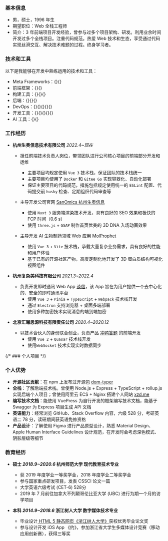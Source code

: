 
<ResumeHeader />

### <MdInfo /> 基本信息 

 - 男，硕士，1996 年生
 - 期望职位：Web 全栈工程师
 - 简介：3 年前端项目开发经验，曾参与过多个项目架构、研发。利用业余时间开发过多个全栈项目。注重代码规范。热爱 Web 技术和生态，享受通过代码实现丝滑交互、解决技术难题的过程。终身学习者。


### <FaDraftingCompass /> 技术和工具

以下是我能够在开发中熟练运用的技术和工具：

- Meta Frameworks：{<Badge variant="Nuxt" />}{<Badge variant="Next" />}
- 前端框架：{<Badge variant="Vue" />}{<Badge variant="React" />}
- 构建工具：{<Badge variant="Vite" />}{<Badge variant="webpack" />}{<Badge variant="Rollup" />}
- 后端：{<Badge variant="Prisma" />}{<Badge variant="tRPC" />}{<Badge variant="Express" />}
- DevOps：{<Badge variant="Git" />}{<Badge variant="Docker" />}{<Badge variant="Ubuntu" />}{<Badge variant="Vercel" />}{<Badge variant="Nginx" />}
- 开发工具：{<Badge variant="macOS" />}{<Badge variant="Visual Studio Code" />}{<Badge variant="Warp" />}{<Badge variant="OrbStack" />}{<Badge variant="Arc" />}
- AI 工具：{<Badge variant="OpenAI GPT-3.5" />}{<Badge variant="GitHub Copilot" />}

### <BiSolidBriefcase /> 工作经历

- **杭州生奥信息技术有限公司** *2022.4~现在*

  - 担任前端技术负责人岗位，带领团队进行公司核心项目的前端部分开发和运维
    - 主要项目均规定使用 `Vue 3` 技术栈，保证团队的技术栈统一
    - 主要项目均使用了 `Docker` 和 `Gitee Go` 实现容器化、自动化部署
    - 保证主要项目的代码规范，措施包括规定使用统一的 `ESLint` 配置、代码提交前 `husky` 检查、定期组织代码审查等

  - 主导开发公司官网 [SanOmics 杭州生奥信息](https://sanomics.ai)
    - 使用 `Nuxt 3` 服务端渲染技术开发，具有良好的 SEO 效果和极快的 FCP 时间（0.6 s）
    - 使用 `three.js` + `GSAP` 制作首页优美的 3D DNA 入场动画效果

  - 主导开发 AI 生物制药领域 Web 应用 [MolProphet](https://molprophet.com)
    - 使用 `Vue 3` + `Vite` 技术栈，承载大量复杂业务需求，具有良好的性能和用户体验
    - 基于已有的开源社区产物，高度定制化地开发了 3D 蛋白质结构可视化视图组件

- **杭州复杂美科技有限公司** *2021.3~2022.4*

  - 负责开发即时通讯 Web App [谈信](https://3syxin.com/Web/)，该 App 旨在为用户提供一个去中心化的、安全的即时通讯平台
    - 使用 `Vue 3` + `Pinia` + `TypeScript` + `Webpack` 技术栈开发
    - 通过 `Electron` 支持浏览器 + 桌面多端部署
    - 使用多种加密技术实现消息的端到端加密

- **北京汇曦思源科技有限责任公司** *2020.4~2020.12*
  - 以技术合伙人的身份联合创业，负责产品 [冲鸭答题](https://chongya.fun) 的前端开发
    - 使用 `Vue 2` + `Quasar` 技术栈开发
    - 使用`WebSocket` 技术实现实时数据同步

{/* ### <BsFileEarmarkCodeFill /> 个人项目 */}

### <BsPersonVcardFill /> 个人优势

- **开源社区贡献**：在 npm 上发布过开源包 [dom-typer](https://www.npmjs.com/package/dom-typer)
- **全栈**：了解后端技术栈。曾使用 Node.js + Express + TypeScript  + rollup.js 实现后端个人项目；曾使用阿里云 ECS + Nginx 搭建个人网站 [xzd.me](http://xzd.me)
- **编写技术文档**：能使用 VuePress 为自行开发的框架编写技术文档，能基于 Swagger 为 Express 项目生成 API 文档
- **英语能力**：经常浏览 GitHub、Stack Overflow 内容，六级 528 分，考研英语二 78 分，读研期间获英语免修资格
- **产品设计**：了解使用 Figma 进行产品原型设计，熟悉 Material Design、Apple Human Interface Guidelines 设计规范，在开发时会考虑深色模式、阴影层级等细节

### <FaGraduationCap /> 教育经历

- **硕士 *2018.9~2020.6*   杭州师范大学 现代教育技术专业**
  - 获 2019 年度学业一等奖学金，2018 年度学业二等奖学金
  - 参与国家重点研发项目，发表 CSSCI 论文一篇
  - 大学英语六级考试 (CET-6) 528分
  - 2019 年 7 月前往加拿大不列颠哥伦比亚大学 (UBC) 进行为期一个月的访学项目

- **本科 *2014.9~2018.6*   浙江树人大学 数字媒体技术专业**

  - 毕业设计[ HTML 5 静态网页《浙江树人大学》](https://image-hosting-service.oss-cn-hangzhou.aliyuncs.com/20210309_%E5%B1%8F%E5%B9%95%E5%BD%95%E5%88%B62021-03-09%2016.01.16.mp4)获校优秀毕业论文奖
  - 参与设计开发 iOS App 《约》，参加浙江省大学生多媒体设计竞赛（移动应用创新赛），获得三等奖

